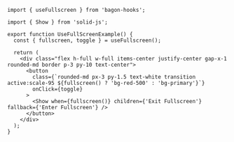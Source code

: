 ```tsx
import { useFullscreen } from 'bagon-hooks';

import { Show } from 'solid-js';

export function UseFullScreenExample() {
  const { fullscreen, toggle } = useFullscreen();

  return (
    <div class="flex h-full w-full items-center justify-center gap-x-1 rounded-md border p-3 py-10 text-center">
      <button
        class={`rounded-md px-3 py-1.5 text-white transition active:scale-95 ${fullscreen() ? 'bg-red-500' : 'bg-primary'}`}
        onClick={toggle}
      >
        <Show when={fullscreen()} children={'Exit Fullscreen'} fallback={'Enter Fullscreen'} />
      </button>
    </div>
  );
}
```
